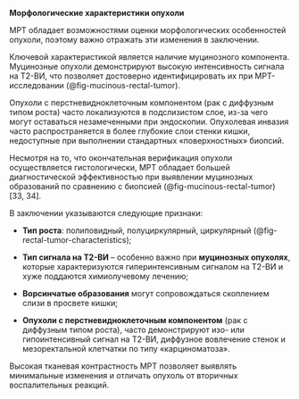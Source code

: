 
**Морфологические характеристики опухоли**

МРТ обладает возможностями оценки морфологических особенностей опухоли, поэтому важно отражать эти изменения в заключении.

Ключевой характеристикой является наличие муцинозного компонента. Муцинозные опухоли демонстрируют высокую интенсивность сигнала на Т2-ВИ, что позволяет достоверно идентифицировать их при МРТ-исследовании (@fig-mucinous-rectal-tumor).

Опухоли с перстневидноклеточным компонентом (рак с диффузным типом роста) часто локализуются в подслизистом слое, из-за чего могут оставаться незамеченными при эндоскопии. Опухолевая инвазия часто распространяется в более глубокие слои стенки кишки, недоступные при выполнении стандартных «поверхностных» биопсий.

Несмотря на то, что окончательная верификация опухоли осуществляется гистологически, МРТ обладает большей диагностической эффективностью при выявлении муцинозных образований по сравнению с биопсией (@fig-mucinous-rectal-tumor) [33, 34].

В заключении указываются следующие признаки:

-   **Тип роста**: полиповидный, полуциркулярный, циркулярный (@fig-rectal-tumor-characteristics);

-   **Тип сигнала на Т2-ВИ** -- особенно важно при **муцинозных опухолях**, которые характеризуются гиперинтенсивным сигналом на Т2-ВИ и хуже поддаются химиолучевому лечению;

-   **Ворсинчатые образования** могут сопровождаться скоплением слизи в
    просвете кишки;

-   **Опухоли с перстневидноклеточным компонентом** (рак с диффузным типом роста), часто демонстрируют изо- или гипоинтенсивный сигнал на Т2-ВИ, диффузное вовлечение стенок и мезоректальной клетчатки по типу «карциноматоза».

Высокая тканевая контрастность МРТ позволяет выявлять минимальные изменения и отличать опухоль от вторичных воспалительных реакций.